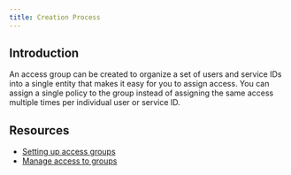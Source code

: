 ```yaml
---
title: Creation Process
---
```



<PageDescription>


</PageDescription>

## Introduction

An access group can be created to organize a set of users and service IDs into a single entity that makes it easy for you to assign access. You can assign a single policy to the group instead of assigning the same access multiple times per individual user or service ID.

## Resources

- [Setting up access groups](https://cloud.ibm.com/docs/account?topic=account-groups)
- [Manage access to groups](https://cloud.ibm.com/docs/account?topic=account-assign-access-resources)
